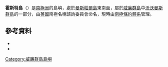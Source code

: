 {{coord|64|56|S|63|55|W|source:GNIS|display=title}}

'''霍斯特島'''（{{lang-en|Host Island}}）是[[南極洲|南極洲]]的島嶼，處於[[曼斯帕爾島|曼斯帕爾島]]東南面，屬於[[威廉群島|威廉群島]]中[[沃沃曼斯群島|沃沃曼斯群島]]的一部分，由[[英國|英國]]南極名稱諮詢委員會命名，現時由[[南極條約體系|南極條約體系]]管理。

==參考資料==
*{{cite gnis | type = antarid | id = 7049| name = Host Island | accessdate = 2012-06-28}}
*{{usgs-gazetteer|id=7049}}

{{DEFAULTSORT:Host Island}}
[[Category:威廉群島島嶼|Category:威廉群島島嶼]]


{{WilhelmArchipelago-geo-stub}}